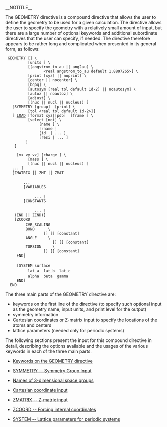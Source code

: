 __NOTITLE__

The GEOMETRY directive is a compound directive that allows the user to define the geometry to be used for a given calculation. The directive allows the user to specify the geometry with a relatively small amount of input, but there are a large number of optional keywords and additional subordinate directives that the user can specify, if needed. The directive therefore appears to be rather long and complicated when presented in its general form, as follows:

  GEOMETRY [<string name default geometry>] \
           [units <string units default angstroms>] \
           [(angstrom_to_au || ang2au) \
                  <real angstrom_to_au default 1.8897265>] \
           [print [xyz] || noprint] \
           [center || nocenter] \
           [bqbq] \
           [autosym [real tol default 1d-2] || noautosym] \
           [autoz || noautoz] \
           [adjust] \
           [(nuc || nucl || nucleus) <string nucmodel>]
    [SYMMETRY [group] <string group_name> [print] \
           [tol <real tol default 1d-2>]]
    [ [[geometry_load|LOAD]] [format xyz||pdb]  [frame <int frame>] \
           [select [not] \
                [name <string atomname>] \
                [rname <string residue-name>]
                [id  <int atom-id>|<int range atom-id1:atom-id2> ... ]
                [resi <int residue-id>|<int range residue-id1:residue-id2> ... ]
          ]
    <string filename> ]
   
    <string tag> <real x y z> [vx vy vz] [charge <real charge>] \
           [mass <real mass>] \
           [(nuc || nucl || nucleus) <string nucmodel>]
    ... ]
    [ZMATRIX || ZMT || ZMAT
         <string tagn> <list_of_zmatrix_variables>
         ... 
         [VARIABLES
              <string symbol> <real value>
              ... ]
         [CONSTANTS
              <string symbol> <real value>
              ... ]
     (END || ZEND)]
     [ZCOORD
          CVR_SCALING <real value>
          BOND    <integer i> <integer j> \
                  [<real value>] [<string name>] [constant]
          ANGLE   <integer i> <integer j> \
                      [<real value>] [<string name>] [constant]
          TORSION <integer i> <integer j> <integer k> <integer l> \
                  [<real value>] [<string name>] [constant]
      END]
          
      [SYSTEM surface  <molecule polymer surface crystal default molecule>
           lat_a <real lat_a> lat_b <real lat_b> lat_c <real lat_c>
           alpha <real alpha> beta <real beta> gamma <real gamma>
      END]
   END

The three main parts of the GEOMETRY directive are:

* keywords on the first line of the directive (to specify such optional input as the geometry name, input units, and print level for the output)
* symmetry information
* Cartesian coordinates or Z-matrix input to specify the locations of the atoms and centers
* lattice parameters (needed only for periodic systems)

The following sections present the input for this compound directive in detail, describing the options available and the usages of the various keywords in each of the three main parts.


* [[Keywords on the GEOMETRY directive]]{{:Geometry_Keywords}}

* [[SYMMETRY -- Symmetry Group Input]]{{:Symmetry}}

* [[Names of 3-dimensional space groups]]{{:3D-Space_Groups}}

* [[Cartesian coordinate input]]{{Cartesian_coords}}

* [[ZMATRIX -- Z-matrix input]]{{Zmatrix}}

* [[ZCOORD -- Forcing internal coordinates]]{{Zcoord}}

* [[SYSTEM -- Lattice parameters for periodic systems]]{{System_lattice}}

